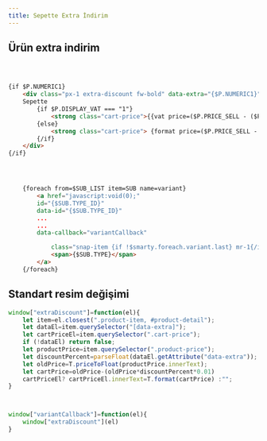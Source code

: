 ```yaml
---
title: Sepette Extra İndirim
---
```

## Ürün extra indirim
```html title="smarty"



{if $P.NUMERIC1}                                                
    <div class="px-1 extra-discount fw-bold" data-extra="{$P.NUMERIC1}">
    Sepette
        {if $P.DISPLAY_VAT === "1"}
            <strong class="cart-price">{{vat price=($P.PRICE_SELL - ($P.PRICE_SELL * $P.NUMERIC1/100)) vat=$P.VAT}}</strong> {$P.TARGET_CURRENCY}
        {else}
            <strong class="cart-price"> {format price=($P.PRICE_SELL - ($P.PRICE_SELL * $P.NUMERIC1/100))}</strong> {$P.TARGET_CURRENCY} +{#vat#}
        {/if}
    </div>
{/if}




    {foreach from=$SUB_LIST item=SUB name=variant}
        <a href="javascript:void(0);"
        id="{$SUB.TYPE_ID}"
        data-id="{$SUB.TYPE_ID}"
        ...
        ...
        data-callback="variantCallback"

            class="snap-item {if !$smarty.foreach.variant.last} mr-1{/if} border p-1 sub-button-item{if $SUB.TYPE_ID == $SELECTED && $IS_DEFAULT_VARIANT_ACTIVE|default:1 == 1} selected{/if}{if $SUB.IN_STOCK == false && $NEGATIVE_STOCK == 0} passive{/if}">
            <span>{$SUB.TYPE}</span>
        </a>
    {/foreach}
```




## Standart resim değişimi
```javascript title="javascript"
window["extraDiscount"]=function(el){
    let item=el.closest(".product-item, #product-detail");
    let dataEl=item.querySelector("[data-extra]");
    let cartPriceEl=item.querySelector(".cart-price");
    if (!dataEl) return false;
    let productPrice=item.querySelector(".product-price");
    let discountPercent=parseFloat(dataEl.getAttribute("data-extra"));
    let oldPrice=T.priceToFloat(productPrice.innerText);
    let cartPrice=oldPrice-(oldPrice*discountPercent*0.01)
    cartPriceEl? cartPriceEl.innerText=T.format(cartPrice) :"";
}



window["variantCallback"]=function(el){
    window["extraDiscount"](el)
}

``` 

